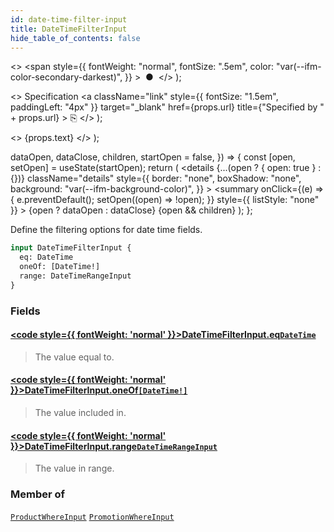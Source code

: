 ```yaml
---
id: date-time-filter-input
title: DateTimeFilterInput
hide_table_of_contents: false
---
```


  <>
    <span
      style={{
        fontWeight: "normal",
        fontSize: ".5em",
        color: "var(--ifm-color-secondary-darkest)",
      }}
    >
      &nbsp;●&nbsp;
    </span>
  </>
);

  <>
    Specification
    <a
      className="link"
      style={{ fontSize: "1.5em", paddingLeft: "4px" }}
      target="\_blank"
      href={props.url}
      title={"Specified by " + props.url}
    >
      ⎘
    </a>
  </>
);

  <>
    <span className={props.class}>{props.text}</span>
  </>
);


  dataOpen,
  dataClose,
  children,
  startOpen = false,
}) => {
  const [open, setOpen] = useState(startOpen);
  return (
    <details
      {...(open ? { open: true } : {})}
      className="details"
      style={{
        border: "none",
        boxShadow: "none",
        background: "var(--ifm-background-color)",
      }}
    >
      <summary
        onClick={(e) => {
          e.preventDefault();
          setOpen((open) => !open);
        }}
        style={{ listStyle: "none" }}
      >
        {open ? dataOpen : dataClose}
      </summary>
      {open && children}
    </details>
  );
};

Define the filtering options for date time fields.

<Badge text="Added in Saleor 3.11" class="secondary margin-bottom--sm" />

<FeaturePreview />

```graphql
input DateTimeFilterInput {
  eq: DateTime
  oneOf: [DateTime!]
  range: DateTimeRangeInput
}
```

### Fields

#### [<code style={{ fontWeight: 'normal' }}>DateTimeFilterInput.<b>eq</b></code>](#)<Bullet />[`DateTime`](../../../api-reference/miscellaneous/scalars/date-time) <Badge class="badge badge--secondary" text="scalar"/>

> The value equal to.

#### [<code style={{ fontWeight: 'normal' }}>DateTimeFilterInput.<b>oneOf</b></code>](#)<Bullet />[`[DateTime!]`](../../../api-reference/miscellaneous/scalars/date-time) <Badge class="badge badge--secondary" text="list"/> <Badge class="badge badge--secondary" text="scalar"/>

> The value included in.

#### [<code style={{ fontWeight: 'normal' }}>DateTimeFilterInput.<b>range</b></code>](#)<Bullet />[`DateTimeRangeInput`](../../../api-reference/miscellaneous/inputs/date-time-range-input) <Badge class="badge badge--secondary" text="input"/>

> The value in range.

### Member of

[`ProductWhereInput`](../../../api-reference/products/inputs/product-where-input) <Badge class="badge badge--secondary" text="input"/><Bullet />[`PromotionWhereInput`](../../../api-reference/discounts/inputs/promotion-where-input) <Badge class="badge badge--secondary" text="input"/>

